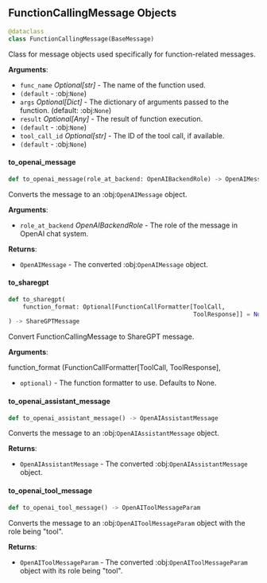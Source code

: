 <a id="camel.messages.func_message"></a>

<a id="camel.messages.func_message.FunctionCallingMessage"></a>

## FunctionCallingMessage Objects

```python
@dataclass
class FunctionCallingMessage(BaseMessage)
```

Class for message objects used specifically for
function-related messages.

**Arguments**:

- `func_name` _Optional[str]_ - The name of the function used.
- `(default` - :obj:`None`)
- `args` _Optional[Dict]_ - The dictionary of arguments passed to the
  function. (default: :obj:`None`)
- `result` _Optional[Any]_ - The result of function execution.
- `(default` - :obj:`None`)
- `tool_call_id` _Optional[str]_ - The ID of the tool call, if available.
- `(default` - :obj:`None`)

<a id="camel.messages.func_message.FunctionCallingMessage.to_openai_message"></a>

#### to\_openai\_message

```python
def to_openai_message(role_at_backend: OpenAIBackendRole) -> OpenAIMessage
```

Converts the message to an :obj:`OpenAIMessage` object.

**Arguments**:

- `role_at_backend` _OpenAIBackendRole_ - The role of the message in
  OpenAI chat system.
  

**Returns**:

- `OpenAIMessage` - The converted :obj:`OpenAIMessage` object.

<a id="camel.messages.func_message.FunctionCallingMessage.to_sharegpt"></a>

#### to\_sharegpt

```python
def to_sharegpt(
    function_format: Optional[FunctionCallFormatter[ToolCall,
                                                    ToolResponse]] = None
) -> ShareGPTMessage
```

Convert FunctionCallingMessage to ShareGPT message.

**Arguments**:

  function_format (FunctionCallFormatter[ToolCall, ToolResponse],
- `optional)` - The function formatter to use. Defaults to None.

<a id="camel.messages.func_message.FunctionCallingMessage.to_openai_assistant_message"></a>

#### to\_openai\_assistant\_message

```python
def to_openai_assistant_message() -> OpenAIAssistantMessage
```

Converts the message to an :obj:`OpenAIAssistantMessage` object.

**Returns**:

- `OpenAIAssistantMessage` - The converted :obj:`OpenAIAssistantMessage`
  object.

<a id="camel.messages.func_message.FunctionCallingMessage.to_openai_tool_message"></a>

#### to\_openai\_tool\_message

```python
def to_openai_tool_message() -> OpenAIToolMessageParam
```

Converts the message to an :obj:`OpenAIToolMessageParam` object
with the role being "tool".

**Returns**:

- `OpenAIToolMessageParam` - The converted
  :obj:`OpenAIToolMessageParam` object with its role being
  "tool".

